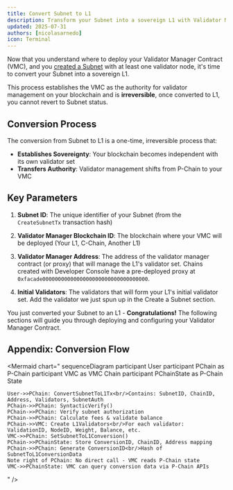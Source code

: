 ```yaml
---
title: Convert Subnet to L1
description: Transform your Subnet into a sovereign L1 with Validator Manager contract integration
updated: 2025-07-31
authors: [nicolasarnedo]
icon: Terminal
---
```


Now that you understand where to deploy your Validator Manager Contract (VMC), and you [created a Subnet](/academy/permissioned-l1s/03-create-an-L1/01-create-subnet) with at least one validator node, it's time to convert your Subnet into a sovereign L1. 

This process establishes the VMC as the authority for validator management on your blockchain and is **irreversible**, once converted to L1, you cannot revert to Subnet status.

## Conversion Process

The conversion from Subnet to L1 is a one-time, irreversible process that:

- **Establishes Sovereignty**: Your blockchain becomes independent with its own validator set
- **Transfers Authority**: Validator management shifts from P-Chain to your VMC

## Key Parameters

1. **Subnet ID**: The unique identifier of your Subnet (from the `CreateSubnetTx` transaction hash)

2. **Validator Manager Blockchain ID**: The blockchain where your VMC will be deployed (Your L1, C-Chain, Another L1)

3. **Validator Manager Address**: The address of the validator manager contract (or proxy) that will manage the L1's validator set. Chains created with Developer Console have a pre-deployed proxy at `0xfacade0000000000000000000000000000000000`.

4. **Initial Validators**: The validators that will form your L1's initial validator set. Add the validator we just spun up in the Create a Subnet section.

<ToolboxMdxWrapper walletMode="c-chain">
    <ConvertToL1 />
</ToolboxMdxWrapper>

You just converted your Subnet to an L1  - **Congratulations!** The following sections will guide you through deploying and configuring your Validator Manager Contract.

## Appendix: Conversion Flow

<Mermaid
  chart="
sequenceDiagram
    participant User
    participant PChain as P-Chain
    participant VMC as VMC Chain
    participant PChainState as P-Chain State

    User->>PChain: ConvertSubnetToL1Tx<br/>Contains: SubnetID, ChainID, Address, Validators, SubnetAuth
    PChain->>PChain: SyntacticVerify()
    PChain->>PChain: Verify subnet authorization
    PChain->>PChain: Calculate fees & validate balance
    PChain->>VMC: Create L1Validators<br/>For each validator: ValidationID, NodeID, Weight, Balance, etc.
    VMC->>PChain: SetSubnetToL1Conversion()
    PChain->>PChainState: Store ConversionID, ChainID, Address mapping
    PChain->>PChain: Generate ConversionID<br/>Hash of SubnetToL1ConversionData
    Note right of PChain: No direct call - VMC reads P-Chain state
    VMC->>PChainState: VMC can query conversion data via P-Chain APIs
"
/>

 
